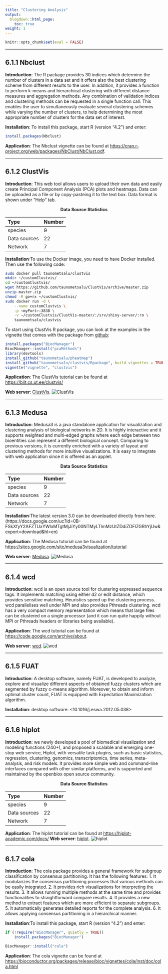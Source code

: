 ```yaml
---
title: "Clustering Analysis"
output:
  blogdown::html_page:
    toc: true
weight: 1
---
```


```r
knitr::opts_chunk$set(eval = FALSE)
```

---

## 6.1.1 **Nbclust**

**Introduction**: The R package provides 30 indices which determine the number of clusters in a data set and it offers also the best clustering scheme from different results to the user. In addition, it provides a function to perform k-means and hierarchical clustering with different distance measures and aggregation methods. Any combination of validation indices and clustering methods can be requested in a single function call. This enables the user to simultaneously evaluate several clustering schemes while varying the number of clusters, to help determining the most appropriate number of clusters for the data set of interest.

**Installation**: To install this package, start R (version "4.2") and enter:
```r
install.packages(Nbclust)
```

**Application**: The Nbclust vignette can be found at <https://cran.r-project.org/web/packages/NbClust/NbClust.pdf>.

---

## 6.1.2 **ClustVis**

**Introduction**: This web tool allows users to upload their own data and easily create Principal Component Analysis (PCA) plots and heatmaps. Data can be uploaded as a file or by copy-pasteing it to the text box. Data format is shown under "Help" tab. 

  <center><b>Data Source Statistics</b></center>
  | Type           | Number           | 
  | :------------| :--------------| 
  | species        | 9 | 
  | Data sources   | 22 | 
  | Network        | 7 | 
  
  
**Installation**:To use the Docker image, you need to have Docker installed. Then use the following code:
```bash
sudo docker pull taunometsalu/clustvis
mkdir ~/customClustvis/
cd ~/customClustvis/
wget https://github.com/taunometsalu/ClustVis/archive/master.zip
unzip master.zip
chmod -R go+rx ~/customClustvis/
sudo docker run -d \
	--name customClustvis \
	-p <myPort>:3838 \
    -v ~/customClustvis/ClustVis-master/:/srv/shiny-server/:ro \
    taunometsalu/clustvis
```
To start using ClustVis R package, you can look at the examples in the vignette that comes with the package from [github](https://github.com/taunometsalu/ClustVis):
```r
install.packages("BiocManager")
BiocManager::install("pcaMethods")
library(devtools)
install_github("taunometsalu/pheatmap")
install_github("taunometsalu/clustvis/Rpackage", build_vignettes = TRUE)
vignette("vignette", "clustvis")
```
 
**Application**: The ClustVis tutorial can be found at
<https://biit.cs.ut.ee/clustvis/>
             
**Web server**: [ClustVis](https://biit.cs.ut.ee/clustvis/).
![ClustVis](/images/ClustVis.jpg?width=50pc) 

---

## 6.1.3 **Medusa**

**Introduction**: Medusa3 is a java standalone application for visualization and clustering analysis of biological networks in 2D. It is highly interactive and it supports weighted and multi-edged graphs where each edge between two bioentities can represent a different biological concept. Comparing to previous versions, it is currently enriched with a variety of layout and clustering methods for more intuitive visualizations. It is easy to integrate with web application since it is offered as an applet. 

  <center><b>Data Source Statistics</b></center>
  | Type           | Number           | 
  | :------------| :--------------| 
  | species        | 9 | 
  | Data sources   | 22 | 
  | Network        | 7 | 
  
**Installation**:The latest version 3.0 can be downloaded directly from here.
(https://docs.google.com/uc?id=0B-FSkXfyY2AFZTUxYWIxMTgtMjJiYy00NTMyLTlmMzUtZDdiZDFlZGRhYjUw&export=download&hl=en)

**Application**: The Medusa tutorial can be found at
<https://sites.google.com/site/medusa3visualization/tutorial>
             
**Web server**: [Medusa](https://sites.google.com/site/medusa3visualization/).
![Medusa](/images/Medusa.jpg?width=50pc)
 
---

## 6.1.4 **wcd**

**Introduction**: wcd is an open source tool for clustering expressed sequence tags. It implements matching using either d2 or edit distance, which provides sensitive matching. Heuristics speed up the clustering process. wcd parallelises well under MPI and also provides Pthreads clustering. wcd has a very compact memory representation which means that large files can be clustered on a single processor (and it can run quite happily without MPI or Pthreads headers or libraries being available).  

**Application**: The wcd tutorial can be found at
<https://code.google.com/archive/about>.

**Web server**: [wcd](https://code.google.com/archive/p/wcdest/).
![wcd](/images/wcd.jpg?width=50pc)
 
---

## 6.1.5 **FUAT** 

**Introduction**: A desktop software, namely FUAT, is developed to analyze, explore and visualize different aspects of obtained fuzzy clusters which are segmented by fuzzy c-means algorithm. Moreover, to obtain and inform optimal cluster count, FUAT is equipped with Expectation Maximization algorithm. 
  
**Installation**: desktop software: <10.1016/j.eswa.2012.05.038>

---

## 6.1.6 **hiplot**

**Introduction**: we newly developed a pool of biomedical visualization and modeling functions (240+), and proposed a scalable and emerging one-stop web service, Hiplot, with versatile task plugins, such as basic statistics, regression, clustering, genomics, transcriptomics, time series, meta-analysis, and risk models. It provides more simple web and command-line interfaces compared with other similar platforms, and is supported and maintained by the openbiox open source community. 

 <center><b>Data Source Statistics</b></center>
  | Type           | Number           | 
  | :------------| :--------------| 
  | species        | 9 | 
  | Data sources   | 22 | 
  | Network        | 7 | 
  
**Application**: The hiplot tutorial can be found at <https://hiplot-academic.com/docs/>
**Web server**: [hiplot](https://hiplot-academic.com/).
![hiplot](/images/hiplot.jpg?width=50pc)

---

## 6.1.7 **cola**

**Introduction**: The cola package provides a general framework for subgroup classification by consensus partitioning. It has the following features: 1. It modularizes the consensus partitioning processes that various methods can be easily integrated. 2. It provides rich visualizations for interpreting the results. 3. It allows running multiple methods at the same time and provides functionalities to straightforward compare results. 4. It provides a new method to extract features which are more efficient to separate subgroups. 5. It automatically generates detailed reports for the complete analysis. 6. It allows applying consensus partitioning in a hierarchical manner. 

**Installation**:To install this package, start R (version "4.2") and enter:
```r
if (!require("BiocManager", quietly = TRUE))
    install.packages("BiocManager")

BiocManager::install("cola")
```

**Application**: The cola vignette can be found at
<https://bioconductor.org/packages/release/bioc/vignettes/cola/inst/doc/cola.html>
